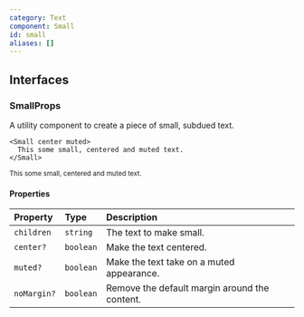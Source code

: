 ```yaml
---
category: Text
component: Small
id: small
aliases: []
---
```


## Interfaces

### SmallProps

A utility component to create a piece of small, subdued text.

```tsx
<Small center muted>
  This some small, centered and muted text.
</Small>
```

<Small center muted>
  This some small, centered and muted text.
</Small>

#### Properties

| Property    | Type      | Description                                   |
| :---------- | :-------- | :-------------------------------------------- |
| `children`  | `string`  | The text to make small.                       |
| `center?`   | `boolean` | Make the text centered.                       |
| `muted?`    | `boolean` | Make the text take on a muted appearance.     |
| `noMargin?` | `boolean` | Remove the default margin around the content. |

